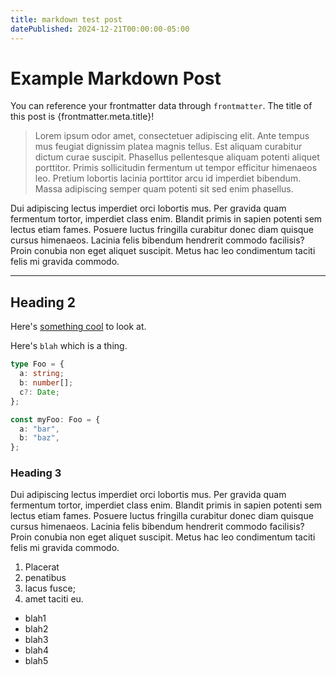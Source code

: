 ```yaml
---
title: markdown test post
datePublished: 2024-12-21T00:00:00-05:00
---
```


# Example Markdown Post

You can reference your frontmatter data through `frontmatter`. The title of this post is {frontmatter.meta.title}!

> Lorem ipsum odor amet, consectetuer adipiscing elit. Ante tempus mus feugiat dignissim platea magnis tellus. Est aliquam curabitur dictum curae suscipit. Phasellus pellentesque aliquam potenti aliquet porttitor. Primis sollicitudin fermentum ut tempor efficitur himenaeos leo. Pretium lobortis lacinia porttitor arcu id imperdiet bibendum. Massa adipiscing semper quam potenti sit sed enim phasellus.

Dui adipiscing lectus imperdiet orci lobortis mus. Per gravida quam fermentum tortor, imperdiet class enim. Blandit primis in sapien potenti sem lectus etiam fames. Posuere luctus fringilla curabitur donec diam quisque cursus himenaeos. Lacinia felis bibendum hendrerit commodo facilisis? Proin conubia non eget aliquet suscipit. Metus hac leo condimentum taciti felis mi gravida commodo.

---

## Heading 2

Here's [something cool](https://google.com) to look at.

Here's `blah` which is a thing.

```ts
type Foo = {
  a: string;
  b: number[];
  c?: Date;
};

const myFoo: Foo = {
  a: "bar",
  b: "baz",
};
```

### Heading 3

Dui adipiscing lectus imperdiet orci lobortis mus. Per gravida quam fermentum tortor, imperdiet class enim. Blandit primis in sapien potenti sem lectus etiam fames. Posuere luctus fringilla curabitur donec diam quisque cursus himenaeos. Lacinia felis bibendum hendrerit commodo facilisis? Proin conubia non eget aliquet suscipit. Metus hac leo condimentum taciti felis mi gravida commodo.

1. Placerat
1. penatibus
1. lacus fusce;
1. amet taciti eu.

- blah1
- blah2
- blah3
- blah4
- blah5

